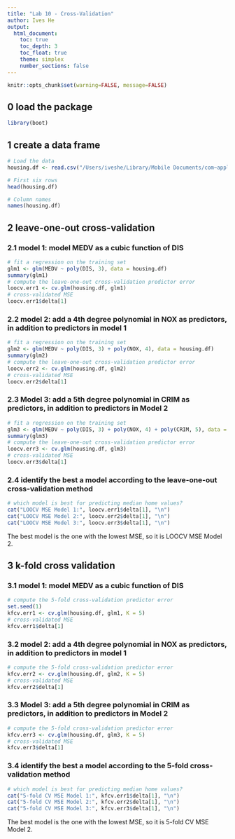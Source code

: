 ```yaml
---
title: "Lab 10 - Cross-Validation"
author: Ives He
output:
  html_document:
    toc: true
    toc_depth: 3
    toc_float: true
    theme: simplex
    number_sections: false
---
```


```r
knitr::opts_chunk$set(warning=FALSE, message=FALSE)
```

## 0 load the package 
```r
library(boot)
```

## 1 create a data frame
```r
# Load the data
housing.df <- read.csv("/Users/iveshe/Library/Mobile Documents/com~apple~CloudDocs/Term 1/FIN 550/Lab/lab-10/BostonHousing.csv")

# First six rows 
head(housing.df)

# Column names 
names(housing.df)
```

## 2 leave-one-out cross-validation 

### 2.1 model 1: model MEDV as a cubic function of DIS 
```r
# fit a regression on the training set
glm1 <- glm(MEDV ~ poly(DIS, 3), data = housing.df)
summary(glm1)
# compute the leave-one-out cross-validation predictor error
loocv.err1 <- cv.glm(housing.df, glm1)
# cross-validated MSE 
loocv.err1$delta[1]
```

### 2.2 model 2: add a 4th degree polynomial in NOX as predictors, in addition to predictors in model 1
```r
# fit a regression on the training set 
glm2 <- glm(MEDV ~ poly(DIS, 3) + poly(NOX, 4), data = housing.df)
summary(glm2)
# compute the leave-one-out cross-validation predictor error
loocv.err2 <- cv.glm(housing.df, glm2)
# cross-validated MSE
loocv.err2$delta[1]
```

### 2.3 Model 3: add a 5th degree polynomial in CRIM as predictors, in addition to predictors in Model 2
```r
# fit a regression on the training set
glm3 <- glm(MEDV ~ poly(DIS, 3) + poly(NOX, 4) + poly(CRIM, 5), data = housing.df)
summary(glm3)
# compute the leave-one-out cross-validation predictor error
loocv.err3 <- cv.glm(housing.df, glm3)
# cross-validated MSE 
loocv.err3$delta[1]
```

### 2.4 identify the best a model according to the leave-one-out cross-validation method 
```r
# which model is best for predicting median home values? 
cat("LOOCV MSE Model 1:", loocv.err1$delta[1], "\n")
cat("LOOCV MSE Model 2:", loocv.err2$delta[1], "\n")
cat("LOOCV MSE Model 3:", loocv.err3$delta[1], "\n")

```

The best model is the one with the lowest MSE, so it is LOOCV MSE Model 2.

## 3 k-fold cross validation

### 3.1 model 1: model MEDV as a cubic function of DIS 
```r
# compute the 5-fold cross-validation predictor error
set.seed(1)
kfcv.err1 <- cv.glm(housing.df, glm1, K = 5)
# cross-validated MSE 
kfcv.err1$delta[1]
```

### 3.2 model 2: add a 4th degree polynomial in NOX as predictors, in addition to predictors in model 1 
```r
# compute the 5-fold cross-validation predictor error
kfcv.err2 <- cv.glm(housing.df, glm2, K = 5)
# cross-validated MSE 
kfcv.err2$delta[1]
```

### 3.3 Model 3: add a 5th degree polynomial in CRIM as predictors, in addition to predictors in Model 2
```r
# compute the 5-fold cross-validation predictor error
kfcv.err3 <- cv.glm(housing.df, glm3, K = 5)
# cross-validated MSE
kfcv.err3$delta[1]
```

### 3.4 identify the best a model according to the 5-fold cross-validation method 
```r
# which model is best for predicting median home values?  
cat("5-fold CV MSE Model 1:", kfcv.err1$delta[1], "\n")
cat("5-fold CV MSE Model 2:", kfcv.err2$delta[1], "\n")
cat("5-fold CV MSE Model 3:", kfcv.err3$delta[1], "\n")
```

The best model is the one with the lowest MSE, so it is 5-fold CV MSE Model 2.
